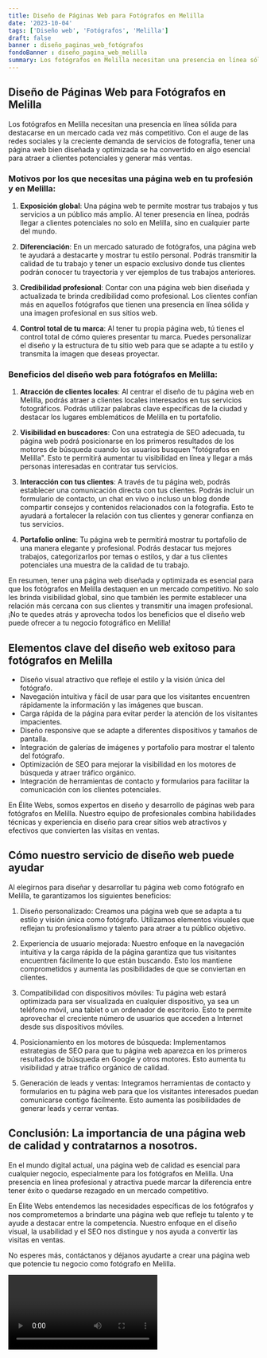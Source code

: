 ```yaml
---
title: Diseño de Páginas Web para Fotógrafos en Melilla
date: '2023-10-04'
tags: ['Diseño web', 'Fotógrafos', 'Melilla']
draft: false
banner : diseño_paginas_web_fotógrafos
fondoBanner : diseño_pagina_web_melilla
summary: Los fotógrafos en Melilla necesitan una presencia en línea sólida para destacarse en un mercado cada vez más competitivo. Con el auge de las redes sociales y la creciente demanda de servicios de fotografía, tener una página web bien diseñada y optimizada se ha convertido en algo esencial para atraer a clientes potenciales y generar más ventas.
---
```


## Diseño de Páginas Web para Fotógrafos en Melilla

Los fotógrafos en Melilla necesitan una presencia en línea sólida para destacarse en un mercado cada vez más competitivo. Con el auge de las redes sociales y la creciente demanda de servicios de fotografía, tener una página web bien diseñada y optimizada se ha convertido en algo esencial para atraer a clientes potenciales y generar más ventas.

### Motivos por los que necesitas una página web en tu profesión y en Melilla:

1. **Exposición global**: Una página web te permite mostrar tus trabajos y tus servicios a un público más amplio. Al tener presencia en línea, podrás llegar a clientes potenciales no solo en Melilla, sino en cualquier parte del mundo.

2. **Diferenciación**: En un mercado saturado de fotógrafos, una página web te ayudará a destacarte y mostrar tu estilo personal. Podrás transmitir la calidad de tu trabajo y tener un espacio exclusivo donde tus clientes podrán conocer tu trayectoria y ver ejemplos de tus trabajos anteriores.

3. **Credibilidad profesional**: Contar con una página web bien diseñada y actualizada te brinda credibilidad como profesional. Los clientes confían más en aquellos fotógrafos que tienen una presencia en línea sólida y una imagen profesional en sus sitios web.

4. **Control total de tu marca**: Al tener tu propia página web, tú tienes el control total de cómo quieres presentar tu marca. Puedes personalizar el diseño y la estructura de tu sitio web para que se adapte a tu estilo y transmita la imagen que deseas proyectar.

### Beneficios del diseño web para fotógrafos en Melilla:

1. **Atracción de clientes locales**: Al centrar el diseño de tu página web en Melilla, podrás atraer a clientes locales interesados en tus servicios fotográficos. Podrás utilizar palabras clave específicas de la ciudad y destacar los lugares emblemáticos de Melilla en tu portafolio.

2. **Visibilidad en buscadores**: Con una estrategia de SEO adecuada, tu página web podrá posicionarse en los primeros resultados de los motores de búsqueda cuando los usuarios busquen "fotógrafos en Melilla". Esto te permitirá aumentar tu visibilidad en línea y llegar a más personas interesadas en contratar tus servicios.

3. **Interacción con tus clientes**: A través de tu página web, podrás establecer una comunicación directa con tus clientes. Podrás incluir un formulario de contacto, un chat en vivo o incluso un blog donde compartir consejos y contenidos relacionados con la fotografía. Esto te ayudará a fortalecer la relación con tus clientes y generar confianza en tus servicios.

4. **Portafolio online**: Tu página web te permitirá mostrar tu portafolio de una manera elegante y profesional. Podrás destacar tus mejores trabajos, categorizarlos por temas o estilos, y dar a tus clientes potenciales una muestra de la calidad de tu trabajo.

En resumen, tener una página web diseñada y optimizada es esencial para que los fotógrafos en Melilla destaquen en un mercado competitivo. No solo les brinda visibilidad global, sino que también les permite establecer una relación más cercana con sus clientes y transmitir una imagen profesional. ¡No te quedes atrás y aprovecha todos los beneficios que el diseño web puede ofrecer a tu negocio fotográfico en Melilla!

<GifSeo />

<Cta />

## Elementos clave del diseño web exitoso para fotógrafos en Melilla

- Diseño visual atractivo que refleje el estilo y la visión única del fotógrafo.
- Navegación intuitiva y fácil de usar para que los visitantes encuentren rápidamente la información y las imágenes que buscan.
- Carga rápida de la página para evitar perder la atención de los visitantes impacientes.
- Diseño responsive que se adapte a diferentes dispositivos y tamaños de pantalla.
- Integración de galerías de imágenes y portafolio para mostrar el talento del fotógrafo.
- Optimización de SEO para mejorar la visibilidad en los motores de búsqueda y atraer tráfico orgánico.
- Integración de herramientas de contacto y formularios para facilitar la comunicación con los clientes potenciales.

En Élite Webs, somos expertos en diseño y desarrollo de páginas web para fotógrafos en Melilla. Nuestro equipo de profesionales combina habilidades técnicas y experiencia en diseño para crear sitios web atractivos y efectivos que convierten las visitas en ventas.

## Cómo nuestro servicio de diseño web puede ayudar

Al elegirnos para diseñar y desarrollar tu página web como fotógrafo en Melilla, te garantizamos los siguientes beneficios:

1. Diseño personalizado: Creamos una página web que se adapta a tu estilo y visión única como fotógrafo. Utilizamos elementos visuales que reflejan tu profesionalismo y talento para atraer a tu público objetivo.

2. Experiencia de usuario mejorada: Nuestro enfoque en la navegación intuitiva y la carga rápida de la página garantiza que tus visitantes encuentren fácilmente lo que están buscando. Esto los mantiene comprometidos y aumenta las posibilidades de que se conviertan en clientes.

3. Compatibilidad con dispositivos móviles: Tu página web estará optimizada para ser visualizada en cualquier dispositivo, ya sea un teléfono móvil, una tablet o un ordenador de escritorio. Esto te permite aprovechar el creciente número de usuarios que acceden a Internet desde sus dispositivos móviles.

4. Posicionamiento en los motores de búsqueda: Implementamos estrategias de SEO para que tu página web aparezca en los primeros resultados de búsqueda en Google y otros motores. Esto aumenta tu visibilidad y atrae tráfico orgánico de calidad.

5. Generación de leads y ventas: Integramos herramientas de contacto y formularios en tu página web para que los visitantes interesados puedan comunicarse contigo fácilmente. Esto aumenta las posibilidades de generar leads y cerrar ventas.

## Conclusión: La importancia de una página web de calidad y contratarnos a nosotros.

En el mundo digital actual, una página web de calidad es esencial para cualquier negocio, especialmente para los fotógrafos en Melilla. Una presencia en línea profesional y atractiva puede marcar la diferencia entre tener éxito o quedarse rezagado en un mercado competitivo.

En Élite Webs entendemos las necesidades específicas de los fotógrafos y nos comprometemos a brindarte una página web que refleje tu talento y te ayude a destacar entre la competencia. Nuestro enfoque en el diseño visual, la usabilidad y el SEO nos distingue y nos ayuda a convertir las visitas en ventas.

No esperes más, contáctanos y déjanos ayudarte a crear una página web que potencie tu negocio como fotógrafo en Melilla.

<Video />

<CtaBot job='Fotógrafos' city='Melilla'/>

<Gmaps query='Melilla+españa+maps' />